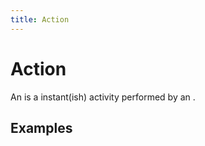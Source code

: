 ```yaml
---
title: Action
---
```

# Action

An <Term name="Action"/> is a instant(ish) activity performed by
 an <Term name="Actor"/>.

## Examples

